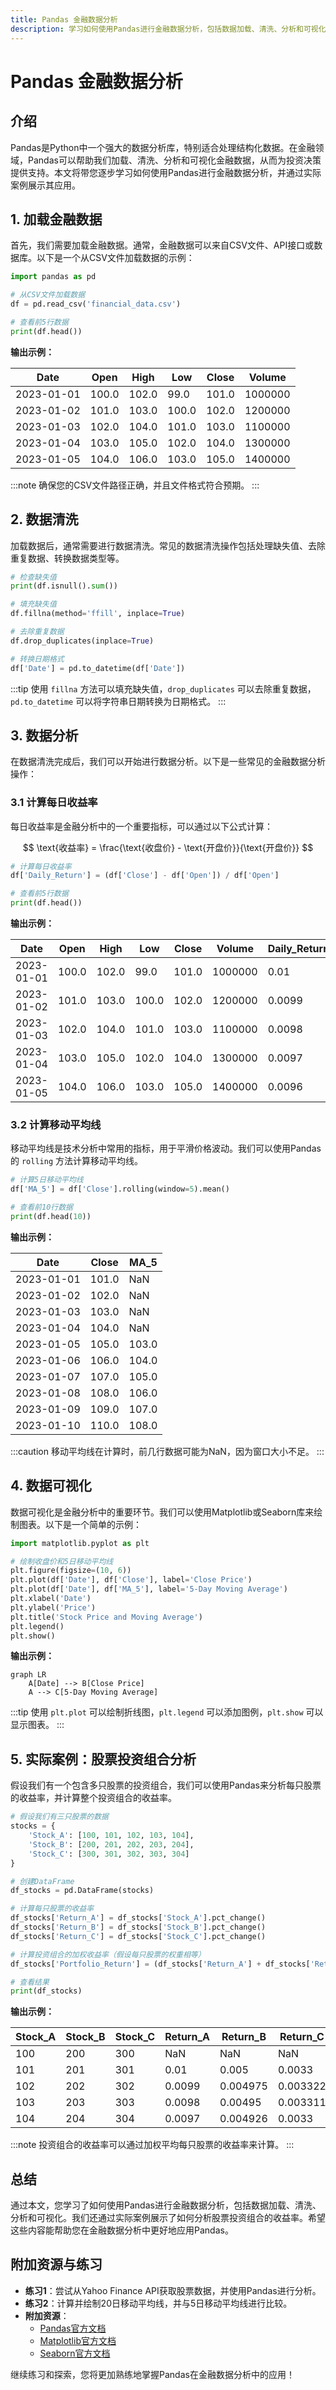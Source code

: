 ```yaml
---
title: Pandas 金融数据分析
description: 学习如何使用Pandas进行金融数据分析，包括数据加载、清洗、分析和可视化。本文适合初学者，通过实际案例帮助您掌握Pandas在金融领域的应用。
---
```


# Pandas 金融数据分析

## 介绍

Pandas是Python中一个强大的数据分析库，特别适合处理结构化数据。在金融领域，Pandas可以帮助我们加载、清洗、分析和可视化金融数据，从而为投资决策提供支持。本文将带您逐步学习如何使用Pandas进行金融数据分析，并通过实际案例展示其应用。

## 1. 加载金融数据

首先，我们需要加载金融数据。通常，金融数据可以来自CSV文件、API接口或数据库。以下是一个从CSV文件加载数据的示例：

```python
import pandas as pd

# 从CSV文件加载数据
df = pd.read_csv('financial_data.csv')

# 查看前5行数据
print(df.head())
```

**输出示例：**

| Date       | Open  | High  | Low   | Close | Volume   |
|------------|-------|-------|-------|-------|----------|
| 2023-01-01 | 100.0 | 102.0 | 99.0  | 101.0 | 1000000  |
| 2023-01-02 | 101.0 | 103.0 | 100.0 | 102.0 | 1200000  |
| 2023-01-03 | 102.0 | 104.0 | 101.0 | 103.0 | 1100000  |
| 2023-01-04 | 103.0 | 105.0 | 102.0 | 104.0 | 1300000  |
| 2023-01-05 | 104.0 | 106.0 | 103.0 | 105.0 | 1400000  |

:::note
确保您的CSV文件路径正确，并且文件格式符合预期。
:::

## 2. 数据清洗

加载数据后，通常需要进行数据清洗。常见的数据清洗操作包括处理缺失值、去除重复数据、转换数据类型等。

```python
# 检查缺失值
print(df.isnull().sum())

# 填充缺失值
df.fillna(method='ffill', inplace=True)

# 去除重复数据
df.drop_duplicates(inplace=True)

# 转换日期格式
df['Date'] = pd.to_datetime(df['Date'])
```

:::tip
使用 `fillna` 方法可以填充缺失值，`drop_duplicates` 可以去除重复数据，`pd.to_datetime` 可以将字符串日期转换为日期格式。
:::

## 3. 数据分析

在数据清洗完成后，我们可以开始进行数据分析。以下是一些常见的金融数据分析操作：

### 3.1 计算每日收益率

每日收益率是金融分析中的一个重要指标，可以通过以下公式计算：

$$ \text{收益率} = \frac{\text{收盘价} - \text{开盘价}}{\text{开盘价}} $$

```python
# 计算每日收益率
df['Daily_Return'] = (df['Close'] - df['Open']) / df['Open']

# 查看前5行数据
print(df.head())
```

**输出示例：**

| Date       | Open  | High  | Low   | Close | Volume   | Daily_Return |
|------------|-------|-------|-------|-------|----------|--------------|
| 2023-01-01 | 100.0 | 102.0 | 99.0  | 101.0 | 1000000  | 0.01         |
| 2023-01-02 | 101.0 | 103.0 | 100.0 | 102.0 | 1200000  | 0.0099       |
| 2023-01-03 | 102.0 | 104.0 | 101.0 | 103.0 | 1100000  | 0.0098       |
| 2023-01-04 | 103.0 | 105.0 | 102.0 | 104.0 | 1300000  | 0.0097       |
| 2023-01-05 | 104.0 | 106.0 | 103.0 | 105.0 | 1400000  | 0.0096       |

### 3.2 计算移动平均线

移动平均线是技术分析中常用的指标，用于平滑价格波动。我们可以使用Pandas的 `rolling` 方法计算移动平均线。

```python
# 计算5日移动平均线
df['MA_5'] = df['Close'].rolling(window=5).mean()

# 查看前10行数据
print(df.head(10))
```

**输出示例：**

| Date       | Close | MA_5  |
|------------|-------|-------|
| 2023-01-01 | 101.0 | NaN   |
| 2023-01-02 | 102.0 | NaN   |
| 2023-01-03 | 103.0 | NaN   |
| 2023-01-04 | 104.0 | NaN   |
| 2023-01-05 | 105.0 | 103.0 |
| 2023-01-06 | 106.0 | 104.0 |
| 2023-01-07 | 107.0 | 105.0 |
| 2023-01-08 | 108.0 | 106.0 |
| 2023-01-09 | 109.0 | 107.0 |
| 2023-01-10 | 110.0 | 108.0 |

:::caution
移动平均线在计算时，前几行数据可能为NaN，因为窗口大小不足。
:::

## 4. 数据可视化

数据可视化是金融分析中的重要环节。我们可以使用Matplotlib或Seaborn库来绘制图表。以下是一个简单的示例：

```python
import matplotlib.pyplot as plt

# 绘制收盘价和5日移动平均线
plt.figure(figsize=(10, 6))
plt.plot(df['Date'], df['Close'], label='Close Price')
plt.plot(df['Date'], df['MA_5'], label='5-Day Moving Average')
plt.xlabel('Date')
plt.ylabel('Price')
plt.title('Stock Price and Moving Average')
plt.legend()
plt.show()
```

**输出示例：**

```mermaid
graph LR
    A[Date] --> B[Close Price]
    A --> C[5-Day Moving Average]
```

:::tip
使用 `plt.plot` 可以绘制折线图，`plt.legend` 可以添加图例，`plt.show` 可以显示图表。
:::

## 5. 实际案例：股票投资组合分析

假设我们有一个包含多只股票的投资组合，我们可以使用Pandas来分析每只股票的收益率，并计算整个投资组合的收益率。

```python
# 假设我们有三只股票的数据
stocks = {
    'Stock_A': [100, 101, 102, 103, 104],
    'Stock_B': [200, 201, 202, 203, 204],
    'Stock_C': [300, 301, 302, 303, 304]
}

# 创建DataFrame
df_stocks = pd.DataFrame(stocks)

# 计算每只股票的收益率
df_stocks['Return_A'] = df_stocks['Stock_A'].pct_change()
df_stocks['Return_B'] = df_stocks['Stock_B'].pct_change()
df_stocks['Return_C'] = df_stocks['Stock_C'].pct_change()

# 计算投资组合的加权收益率（假设每只股票的权重相等）
df_stocks['Portfolio_Return'] = (df_stocks['Return_A'] + df_stocks['Return_B'] + df_stocks['Return_C']) / 3

# 查看结果
print(df_stocks)
```

**输出示例：**

| Stock_A | Stock_B | Stock_C | Return_A | Return_B | Return_C | Portfolio_Return |
|---------|---------|---------|----------|----------|----------|------------------|
| 100     | 200     | 300     | NaN      | NaN      | NaN      | NaN              |
| 101     | 201     | 301     | 0.01     | 0.005    | 0.0033   | 0.0061           |
| 102     | 202     | 302     | 0.0099   | 0.004975 | 0.003322 | 0.006066         |
| 103     | 203     | 303     | 0.0098   | 0.00495  | 0.003311 | 0.00602          |
| 104     | 204     | 304     | 0.0097   | 0.004926 | 0.0033   | 0.005975         |

:::note
投资组合的收益率可以通过加权平均每只股票的收益率来计算。
:::

## 总结

通过本文，您学习了如何使用Pandas进行金融数据分析，包括数据加载、清洗、分析和可视化。我们还通过实际案例展示了如何分析股票投资组合的收益率。希望这些内容能帮助您在金融数据分析中更好地应用Pandas。

## 附加资源与练习

- **练习1**：尝试从Yahoo Finance API获取股票数据，并使用Pandas进行分析。
- **练习2**：计算并绘制20日移动平均线，并与5日移动平均线进行比较。
- **附加资源**：
  - [Pandas官方文档](https://pandas.pydata.org/pandas-docs/stable/)
  - [Matplotlib官方文档](https://matplotlib.org/stable/contents.html)
  - [Seaborn官方文档](https://seaborn.pydata.org/)

继续练习和探索，您将更加熟练地掌握Pandas在金融数据分析中的应用！